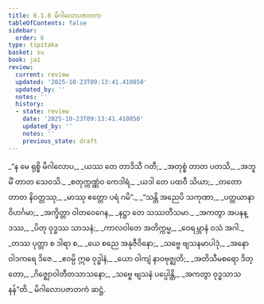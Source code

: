 ```yaml
---
title: 6.1.6 မိဂါလောပဇာတက
tableOfContents: false
sidebar:
  order: 6
type: tipitaka
basket: su
book: ja1
review:
  current: review
  updated: '2025-10-23T09:13:41.410850'
  updated_by: ''
  notes: ''
  history:
  - state: review
    date: '2025-10-23T09:13:41.410850'
    updated_by: ''
    notes: ''
    previous_state: draft
---
```



<ReviewStatus review={frontmatter.review} showDetails={true} />

<HypothesisAnnotation frontmatter={frontmatter} />

<DynamicBreadcrumb />

<Division number="34" book="ja1" e="ch" v="22" p="141">

<Paragraph number="1356" type="verses" book="ja1">
_“န မေ ရုစ္စိ မိဂါလောပ,_  
_ယဿ တေ တာဒိသီ ဂတီ;_  
_အတုစ္စံ တာတ ပတသိ,_  
_အဘူမိံ တာတ သေဝသိ._  

</Paragraph>

</Division>
<Division number="35" book="ja1" e="ch" v="22" p="141">

<Paragraph number="1357" type="verses" book="ja1">
_စတုက္ကဏ္ဏံဝ ကေဒါရံ,_  
_ယဒါ တေ ပထဝီ သိယာ;_  
_တတော တာတ နိဝတ္တဿု,_  
_မာဿု ဧတ္တော ပရံ ဂမိ”._  

</Paragraph>

</Division>
<Division number="36" book="ja1" e="ch" v="22" p="141">

<Paragraph number="1358" type="verses" book="ja1">
_“သန္တိ အညေပိ သကုဏာ,_  
_ပတ္တယာနာ ဝိဟင်္ဂမာ;_  
_အက္ခိတ္တာ ဝါတဝေဂေန,_  
_နဋ္ဌာ တေ သဿတီသမာ._  

</Paragraph>

</Division>
<Division number="37" book="ja1" e="ch" v="22" p="141">

<Paragraph number="1359" type="verses" book="ja1">
_အကတွာ အပနန္ဒဿ,_  
_ပိတု ဝုဒ္ဓဿ သာသနံ;_  
_ကာလဝါတေ အတိက္ကမ္မ,_  
_ဝေရမ္ဘာနံ ဝသံ အဂါ._  

</Paragraph>

</Division>
<Division number="38" book="ja1" e="ch" v="22" p="141">

<Paragraph number="1360" type="verses" book="ja1">
_တဿ ပုတ္တာ စ ဒါရာ စ,_  
_ယေ စညေ အနုဇီဝိနော;_  
_သဗ္ဗေ ဗျသနမာပါဒုံ,_  
_အနောဝါဒကရေ ဒိဇေ._  

</Paragraph>

</Division>
<Division number="39" book="ja1" e="ch" v="22" p="141">

<Paragraph number="1361" type="verses" book="ja1">
_ဧဝမ္ပိ ဣဓ ဝုဒ္ဓါနံ,_  
_ယော ဝါကျံ နာဝဗုဇ္ဈတိ;_  
_အတိသီမစရော ဒိတ္တော,_  
_ဂိဇ္ဈောဝါတီတသာသနော;_  
_သဗ္ဗေ ဗျသနံ ပပ္ပေါန္တိ,_  
_အကတွာ ဝုဒ္ဓသာသနန်”တိ._  


</Paragraph>
</Division>

<Paragraph number="1362" type="center" book="ja1">
မိဂါလောပဇာတကံ ဆဋ္ဌံ.
</Paragraph>